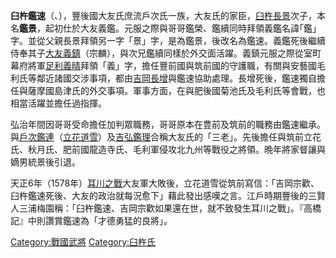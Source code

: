 '''臼杵鑑速'''（{{lang|ja|うすき あきすみ・あきはや}}、{{bd|1520年||1574年|6月16日|}}），豐後國大友氏庶流戶次氏一族，大友氏的家臣，[[臼杵長景|臼杵長景]]次子，本名'''鑑景'''，起初仕於大友義鑑。元服之際與哥哥鑑榮、鑑續同時拜領義鑑名諱｢鑑｣字。並從父親長景拜領另一字「景」字，是為鑑景，後改名為鑑速。義鑑死後繼續侍奉其子[[大友義鎮|大友義鎮]]（宗麟），與次兄鑑續同樣於外交面活躍。義鎮元服之際從室町幕府將軍[[足利義晴|足利義晴]]拜領「義」字，擔任豐前國與筑前國的守護職，有關與安藝國毛利氏等鄰近諸國交涉事項，都由[[吉岡長增|吉岡長增]]與鑑速協助處理。長增死後，鑑速獨自擔任與薩摩國島津氏的外交事項。軍事方面，在與肥後國菊池氏及毛利氏等會戰，也相當活躍並擔任過指揮。

弘治年間因哥哥受命擔任加判眾職務，哥哥原本在豊前及筑前的職務由鑑速繼承。與[[戶次鑑連|戶次鑑連]]（[[立花道雪|立花道雪]]）及[[吉弘鑑理|吉弘鑑理]]合稱大友氏的「三老」。先後擔任與筑前立花氏、秋月氏、肥前國龍造寺氏、毛利軍侵攻北九州等戰役之將領。晩年將家督讓與嫡男統景後引退。
 
天正6年（1578年）[[耳川之戰|耳川之戰]]大友軍大敗後，立花道雪從筑前寫信：「吉岡宗歡、臼杵鑑速死後、大友的政治就每況愈下」藉此發出感嘆之言。江戶時期豐後的三賢人三浦梅園稱：「臼杵鑑速、吉岡宗歡如果還在世，就不致發生耳川之戰」。『高橋記』中則讚賞鑑速為「才德勇猛的良將」。
 


{{Samurai-stub}}

[[Category:戰國武將|Category:戰國武將]]
[[Category:臼杵氏|Category:臼杵氏]]